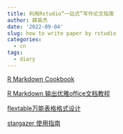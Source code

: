 ```yaml
---
title: 利用Rstudio”一站式”写作论文指南
author: 薛英杰
date: '2022-09-04'
slug: how to write paper by rstudio
categories:
  - cn
tags:
  - diary
---
```


[R Markdown Cookbook](https://bookdown.org/yihui/rmarkdown-cookbook/)

[R Markdown 输出优雅office文档教程](https://ardata-fr.github.io/officeverse/index.html)

[flextable万能表格格式设计](https://rdrr.io/cran/flextable/)

[stargazer 使用指南](https://www.jakeruss.com/cheatsheets/stargazer/)

